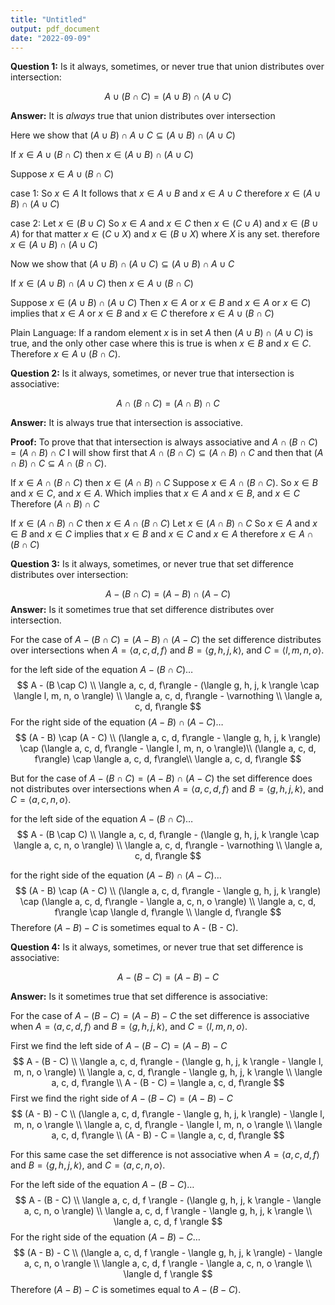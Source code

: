 ```yaml
---
title: "Untitled"
output: pdf_document
date: "2022-09-09"
---
```

**Question 1:** Is it always, sometimes, or never true that union distributes 
over intersection:

$$ A \cup (B \cap C) = (A \cup B) \cap (A \cup C)$$

**Answer:** It is *always* true that union distributes over intersection

Here we show that $(A \cup B) \cap A \cup C \subseteq (A \cup B) \cap (A \cup C)$

If $x \in A \cup (B \cap C)$ then $x \in (A \cup B) \cap (A \cup C)$

Suppose $x \in A \cup (B \cap C)$

case 1: 
  So $x \in A$ 
  It follows that $x \in A \cup B$ and $x \in A \cup C$
  therefore $x \in (A \cup B) \cap (A \cup C)$

case 2: 
  Let $x \in (B \cup C)$
  So $x \in A$ and $x \in C$
  then $x \in (C \cup A)$ and $x \in (B \cup A)$
  for that matter $x \in (C \cup X)$ and $x \in (B \cup X)$ where $X$ is any set. 
  therefore $x \in (A \cup B) \cap (A \cup C)$

Now we show that $(A \cup B) \cap (A \cup C) \subseteq (A \cup B) \cap A \cup C$

If $x \in (A \cup B) \cap (A \cup C)$ then $x \in A \cup (B \cap C)$

Suppose $x \in (A \cup B) \cap (A \cup C)$
Then $x \in A$ or $x \in B$ and $x \in A$ or $x \in C)$
implies that $x \in A$ or $x \in B$ and $x \in C$
therefore $x \in A \cup (B \cap C)$

Plain Language:
If a random element $x$ is in set  $A$ then $(A \cup B) \cap (A \cup C)$ is 
true, and the only other case where this is true is when $x \in B$ and 
$x \in C$. Therefore $x \in A \cup (B \cap C)$. 

**Question 2:** Is it always, sometimes, or never true that intersection is 
associative:  

$$
A \cap (B \cap C) = (A \cap B) \cap C
$$

**Answer:** It is always true that intersection is associative.

**Proof:** To prove that that intersection is always associative and 
$A \cap (B \cap C) = (A \cap B) \cap C$ I will show first that 
$A \cap (B \cap C) \subseteq (A \cap B) \cap C$ and then that 
$(A \cap B) \cap C \subseteq A \cap (B \cap C)$.
 
If $x \in A \cap (B \cap C)$ then $x \in (A \cap B) \cap C$ 
Suppose $x \in A \cap (B \cap C)$.
So $x \in B$ and $x \in C$, and $x \in A$.
Which implies that $x \in A$ and $x \in B$, and $x \in C$
Therefore $(A \cap B) \cap C$

If $x \in (A \cap B) \cap C$ then $x \in A \cap (B \cap C)$
Let $x \in (A \cap B) \cap C$
So $x \in A$ and $x \in B$ and $x \in C$
implies that $x \in B$ and $x \in C$ and $x \in A$
therefore $x \in A \cap (B \cap C)$

**Question 3:** Is it always, sometimes, or never true that set difference 
distributes over intersection:  

$$
A - (B \cap C) = (A - B) \cap (A - C)
$$
**Answer:** Is it sometimes true that set difference distributes over 
intersection. 

For the case of $A - (B \cap C) = (A - B) \cap (A - C)$ the set difference 
distributes over intersections when $A = \langle a, c, d, f\rangle$ and 
$B = \langle g, h, j, k \rangle$, and $C = \langle l, m, n, o \rangle$.

for the left side of the equation $A - (B \cap C)$...
$$
A - (B \cap C) \\
\langle a, c, d, f\rangle - (\langle g, h, j, k \rangle \cap \langle l, m, n, o \rangle) \\
\langle a, c, d, f\rangle - \varnothing \\
\langle a, c, d, f\rangle
$$
For the right side of the equation $(A - B) \cap (A - C)$...
$$
(A - B) \cap (A - C) \\
(\langle a, c, d, f\rangle - \langle g, h, j, k \rangle) \cap (\langle a, c, d, f\rangle - \langle l, m, n, o \rangle)\\
(\langle a, c, d, f\rangle) \cap \langle a, c, d, f\rangle\\
\langle a, c, d, f\rangle
$$

But for the case of $A - (B \cap C) = (A - B) \cap (A - C)$ the set difference 
does not distributes over intersections when $A = \langle a, c, d, f\rangle$ and 
$B = \langle g, h, j, k \rangle$, and $C = \langle a, c, n, o \rangle$.

for the left side of the equation $A - (B \cap C)$...
$$
A - (B \cap C) \\
\langle a, c, d, f\rangle - (\langle g, h, j, k \rangle \cap \langle a, c, n, o \rangle) \\
\langle a, c, d, f\rangle -  \varnothing \\
\langle a, c, d, f\rangle 
$$

for the right side of the equation $(A - B) \cap (A - C)$...
$$
(A - B) \cap (A - C) \\
(\langle a, c, d, f\rangle - \langle g, h, j, k \rangle) \cap (\langle a, c, d, f\rangle - \langle a, c, n, o \rangle) \\
\langle a, c, d, f\rangle \cap \langle d, f\rangle \\
\langle d, f\rangle
$$
Therefore $(A - B) - C$ is sometimes equal to A - (B - C).

**Question 4:** Is it always, sometimes, or never true that set difference is 
associative:  

$$ 
A - (B - C) = (A - B) - C
$$ 

**Answer:** Is it sometimes true that set difference is associative:  

For the case of $A - (B - C) = (A - B) - C$ the set difference is associative 
when $A = \langle a, c, d, f\rangle$ and $B = \langle g, h, j, k \rangle$, 
and $C = \langle l, m, n, o \rangle$.

First we find the left side of $A - (B - C) = (A - B) - C$
$$
A - (B - C) \\
\langle a, c, d, f\rangle - (\langle g, h, j, k \rangle - \langle l, m, n, o \rangle) \\
\langle a, c, d, f\rangle - \langle g, h, j, k \rangle \\
\langle a, c, d, f\rangle \\
A - (B - C) = \langle a, c, d, f\rangle
$$
First we find the right side of $A - (B - C) = (A - B) - C$
$$
(A - B) - C \\
(\langle a, c, d, f\rangle - \langle g, h, j, k \rangle) - \langle l, m, n, o \rangle \\
\langle a, c, d, f\rangle - \langle l, m, n, o \rangle \\
\langle a, c, d, f\rangle \\
(A - B) - C  = \langle a, c, d, f\rangle
$$

For this same case the set difference is not associative when 
$A = \langle a, c, d, f\rangle$ and $B = \langle g, h, j, k \rangle$, and 
$C = \langle a, c, n, o \rangle$.

For the left side of the equation $A - (B - C)$...
$$
A - (B - C) \\
\langle a, c, d, f \rangle - (\langle g, h, j, k \rangle - \langle a, c, n, o \rangle) \\
\langle a, c, d, f \rangle - \langle g, h, j, k \rangle \\
\langle a, c, d, f \rangle
$$
For the right side of the equation $(A - B) - C$...
$$
(A - B) - C \\
(\langle a, c, d, f \rangle - \langle g, h, j, k \rangle) - \langle a, c, n, o \rangle \\
\langle a, c, d, f \rangle - \langle a, c, n, o \rangle \\
\langle d, f \rangle
$$
Therefore $(A - B) - C$ is sometimes equal to $A - (B - C)$.





















